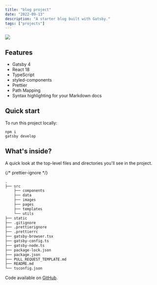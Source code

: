 ```yaml
---
title: "blog project"
date: "2022-09-13"
description: "A starter blog built with Gatsby."
tags: ["projects"]
---
```


<Img
  src="/images/posts/blog.png"
  width={2154}
  height={1232}
  caption="A starter blog built with Gatsby"
/>

## Features

- Gatsby 4
- React 18
- TypeScript
- styled-components
- Prettier
- Path Mapping
- Syntax highlighting for your Markdown docs

## Quick start

To run this project locally:

```shell title="Terminal"
npm i
gatsby develop
```

## What's inside?

A quick look at the top-level files and directories you'll see in the project.

{/* prettier-ignore */}
```markdown title="Top-level files in the project"
.
├── src
    ├── components
    ├── data
    ├── images
    ├── pages
    ├── templates
    └── utils
├── static
├── .gitignore
├── .prettierignore
├── .prettierrc
├── gatsby-browser.tsx
├── gatsby-config.ts
├── gatsby-node.ts
├── package-lock.json
├── package.json
├── PULL_REQUEST_TEMPLATE.md
├── README.md
└── tsconfig.json
```

Code available on [GitHub](https://github.com/eneax/blog).
